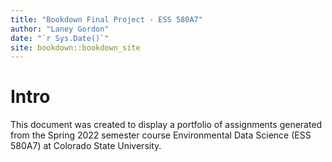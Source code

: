 ```yaml
--- 
title: "Bookdown Final Project - ESS 580A7"
author: "Laney Gordon"
date: "`r Sys.Date()`"
site: bookdown::bookdown_site
---
```


# Intro

This document was created to display a portfolio of assignments generated from the Spring 2022 semester course Environmental Data Science (ESS 580A7) at Colorado State University.  


